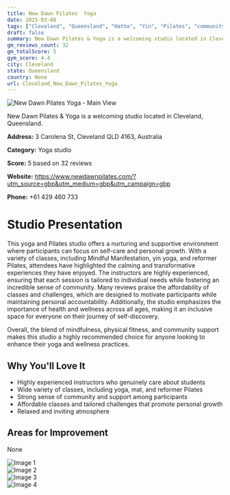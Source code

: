 ```yaml
---
title: New Dawn Pilates  Yoga
date: 2025-03-08
tags: ["Cleveland", "Queensland", "Hatha", "Yin", "Pilates", "community", "supportive", "Cleveland"]  
draft: false
summary: New Dawn Pilates & Yoga is a welcoming studio located in Cleveland, Queensland.
gm_reviews_count: 32
gm_totalScore: 5
gym_score: 4.4
city: Cleveland
state: Queensland
country: None
url: Cleveland_New_Dawn_Pilates_Yoga
---
```


<div className="aspect-[16/9] relative my-8">
  <img 
    src="https://lh5.googleusercontent.com/p/AF1QipMfHsvADMNrLerpVY9jWQ0Itm83af28zgQCNoJd=w1920-h1080-k-no"
    alt="New Dawn Pilates  Yoga - Main View"
    className="object-cover absolute inset-0 w-full h-full rounded-lg"
  />
</div>

New Dawn Pilates & Yoga is a welcoming studio located in Cleveland, Queensland.

**Address:** 3 Carolena St, Cleveland QLD 4163, Australia

**Category:** Yoga studio

**Score:** 5 based on 32 reviews

**Website:** https://www.newdawnpilates.com/?utm_source=gbp&utm_medium=gbp&utm_campaign=gbp

**Phone:** +61 429 460 733

# Studio Presentation

This yoga and Pilates studio offers a nurturing and supportive environment where participants can focus on self-care and personal growth. With a variety of classes, including Mindful Manifestation, yin yoga, and reformer Pilates, attendees have highlighted the calming and transformative experiences they have enjoyed. The instructors are highly experienced, ensuring that each session is tailored to individual needs while fostering an incredible sense of community. Many reviews praise the affordability of classes and challenges, which are designed to motivate participants while maintaining personal accountability. Additionally, the studio emphasizes the importance of health and wellness across all ages, making it an inclusive space for everyone on their journey of self-discovery.

Overall, the blend of mindfulness, physical fitness, and community support makes this studio a highly recommended choice for anyone looking to enhance their yoga and wellness practices.

## Why You'll Love It

- Highly experienced instructors who genuinely care about students
- Wide variety of classes, including yoga, mat, and reformer Pilates
- Strong sense of community and support among participants
- Affordable classes and tailored challenges that promote personal growth
- Relaxed and inviting atmosphere

## Areas for Improvement

None

<div className="grid grid-cols-1 xl:grid-cols-2 gap-4 my-8">
<div className="aspect-[4/3] relative"><img src="https://lh3.googleusercontent.com/p/AF1QipOS-HqKiw3ufDZeHv2OzCYK5iuXg5fh2BTL5fsI=w1920-h1080-k-no" alt="Image 1" className="object-cover absolute inset-0 w-full h-full rounded-lg" /></div>
<div className="aspect-[4/3] relative"><img src="https://lh5.googleusercontent.com/p/AF1QipMaxUkIThj9CVaRHZ6HQ55ombScd0xsIKg6Z7Ol=w1920-h1080-k-no" alt="Image 2" className="object-cover absolute inset-0 w-full h-full rounded-lg" /></div>
<div className="aspect-[4/3] relative"><img src="https://lh5.googleusercontent.com/p/AF1QipPE-kLIXPeW-PqLMg3MlaUAhpI6dwe1LkPP_Hi6=w1920-h1080-k-no" alt="Image 3" className="object-cover absolute inset-0 w-full h-full rounded-lg" /></div>
<div className="aspect-[4/3] relative"><img src="https://lh5.googleusercontent.com/p/AF1QipMVVSf7vYjLfha0LNGllua63zMmKLTAywm08QBn=w1920-h1080-k-no" alt="Image 4" className="object-cover absolute inset-0 w-full h-full rounded-lg" /></div>
</div>